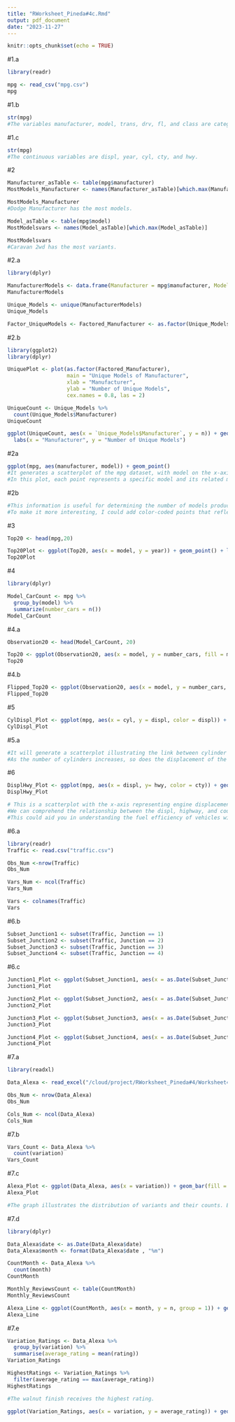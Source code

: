 ```yaml
---
title: "RWorksheet_Pineda#4c.Rmd"
output: pdf_document
date: "2023-11-27"
---
```


```r
knitr::opts_chunk$set(echo = TRUE)
```

#1.a
```r
library(readr)

mpg <- read_csv("mpg.csv")
mpg
```

#1.b
```r
str(mpg)
#The variables manufacturer, model, trans, drv, fl, and class are categorical.
```

#1.c
```r
str(mpg)
#The continuous variables are displ, year, cyl, cty, and hwy.
```

#2
```r
Manufacturer_asTable <- table(mpg$manufacturer)
MostModels_Manufacturer <- names(Manufacturer_asTable)[which.max(Manufacturer_asTable)]

MostModels_Manufacturer
#Dodge Manufacturer has the most models.

Model_asTable <- table(mpg$model)
MostModelsvars <- names(Model_asTable)[which.max(Model_asTable)]

MostModelsvars
#Caravan 2wd has the most variants.
```

#2.a
```r
library(dplyr)

ManufacturerModels <- data.frame(Manufacturer = mpg$manufacturer, Model = mpg$model)
ManufacturerModels

Unique_Models <- unique(ManufacturerModels)
Unique_Models

Factor_UniqueModels <- Factored_Manufacturer <- as.factor(Unique_Models$Manufacturer)
```

#2.b
```r
library(ggplot2)
library(dplyr)

UniquePlot <- plot(as.factor(Factored_Manufacturer),
                   main = "Unique Models of Manufacturer",
                   xlab = "Manufacturer",
                   ylab = "Number of Unique Models",
                   cex.names = 0.8, las = 2)

UniqueCount <- Unique_Models %>%
  count(Unique_Models$Manufacturer)
UniqueCount

ggplot(UniqueCount, aes(x = `Unique_Models$Manufacturer`, y = n)) + geom_bar(stat = "identity", fill = "plum") + 
  labs(x = "Manufacturer", y = "Number of Unique Models")
```

#2a
```r
ggplot(mpg, aes(manufacturer, model)) + geom_point() 
#It generates a scatterplot of the mpg dataset, with model on the x-axis and manufacturer on the y-axis.
#In this plot, each point represents a specific model and its related manufacturer.
```

#2b
```r
#This information is useful for determining the number of models produced by each manufacturer.
#To make it more interesting, I could add color-coded points that reflect the class variable and labels that indicate the cty variable for each point.
```

#3
```r
Top20 <- head(mpg,20)

Top20Plot <- ggplot(Top20, aes(x = model, y = year)) + geom_point() + labs(x = "Models", y = "Year")
Top20Plot
```

#4
```r
library(dplyr)

Model_CarCount <- mpg %>%
  group_by(model) %>%
  summarize(number_cars = n())
Model_CarCount
```

#4.a
```r
Observation20 <- head(Model_CarCount, 20)

Top20 <- ggplot(Observation20, aes(x = model, y = number_cars, fill = model)) + geom_bar(stat = "identity") + labs(title = "Number of Cars per Model", x = "Model", y = "Number of Cars")
Top20
```

#4.b
```r
Flipped_Top20 <- ggplot(Observation20, aes(x = model, y = number_cars, fill = model)) + geom_bar(stat = "identity") + labs(title = "Number of Cars per Model", x = "Model", y = "Number of Cars") + coord_flip()
Flipped_Top20
```

#5
```r
CylDispl_Plot <- ggplot(mpg, aes(x = cyl, y = displ, color = displ)) + geom_point() + labs(title = "Relationship between Number of Cylinders and Engine Displacement", x = "Number of Cylinders", y = "Engine Displacement")
CylDispl_Plot
```

#5.a
```r
#It will generate a scatterplot illustrating the link between cylinder count and engine displacement. Each point's color denotes the matching engine displacement.
#As the number of cylinders increases, so does the displacement of the engine. This shows that larger engines with more cylinders tend to have higher displacement.
```

#6
```r
DisplHwy_Plot <- ggplot(mpg, aes(x = displ, y= hwy, color = cty)) + geom_point() + labs(title = "Relationship between Engine Displacement and Highway MPG", x = "Engine Displacement", y = "Highway MPG")
DisplHwy_Plot

# This is a scatterplot with the x-axis representing engine displacement and the y-axis representing highway miles per gallon. The color of each point shows the city's fuel economy.
#We can comprehend the relationship between the displ, highway, and county by using this plot. We can visually assess how different degrees of city fuel economy relate to displ and hwy by mapping color to cty.
#This could aid you in understanding the fuel efficiency of vehicles with various engine sizes.
```

#6.a
```r
library(readr)
Traffic <- read.csv("traffic.csv")

Obs_Num <-nrow(Traffic)
Obs_Num

Vars_Num <- ncol(Traffic)
Vars_Num

Vars <- colnames(Traffic)
Vars
```

#6.b
```r
Subset_Junction1 <- subset(Traffic, Junction == 1)
Subset_Junction2 <- subset(Traffic, Junction == 2)
Subset_Junction3 <- subset(Traffic, Junction == 3)
Subset_Junction4 <- subset(Traffic, Junction == 4)
```

#6.c
```r
Junction1_Plot <- ggplot(Subset_Junction1, aes(x = as.Date(Subset_Junction1$DateTime), y = Vehicles)) + geom_line() + scale_x_date(date_labels = "%b-%Y") + theme(legend.position = "none") + labs(title = "Junction 1", x = "Time", y = "Number of Vehicles")
Junction1_Plot

Junction2_Plot <- ggplot(Subset_Junction2, aes(x = as.Date(Subset_Junction2$DateTime), y = Vehicles)) + geom_line() + scale_x_date(date_labels = "%b-%Y") + theme(legend.position = "none") + labs(title = "Junction 2", x = "Time", y = "Number of Vehicles")
Junction2_Plot

Junction3_Plot <- ggplot(Subset_Junction3, aes(x = as.Date(Subset_Junction3$DateTime), y = Vehicles)) + geom_line() + scale_x_date(date_labels = "%b-%Y") + theme(legend.position = "none") + labs(title = "Junction 3", x = "Time", y = "Number of Vehicles")
Junction3_Plot

Junction4_Plot <- ggplot(Subset_Junction4, aes(x = as.Date(Subset_Junction4$DateTime), y = Vehicles)) + geom_line() + scale_x_date(date_labels = "%b-%Y") + theme(legend.position = "none") + labs(title = "Junction 4", x = "Time", y = "Number of Vehicles")
Junction4_Plot
```

#7.a
```r
library(readxl)

Data_Alexa <- read_excel("/cloud/project/RWorksheet_Pineda#4/Worksheet4C/alexa_file.xlsx")

Obs_Num <- nrow(Data_Alexa)
Obs_Num

Cols_Num <- ncol(Data_Alexa)
Cols_Num
```

#7.b
```r
Vars_Count <- Data_Alexa %>%
  count(variation)
Vars_Count
```

#7.c
```r
Alexa_Plot <- ggplot(Data_Alexa, aes(x = variation)) + geom_bar(fill = "orchid") + labs(title = "Variations", x = "Variation", y = "Count")
Alexa_Plot

#The graph illustrates the distribution of variants and their counts. Each bar represents a different variation, and the height of the bar indicates the number of times that variation is present.
```

#7.d
```r
library(dplyr)

Data_Alexa$date <- as.Date(Data_Alexa$date)
Data_Alexa$month <- format(Data_Alexa$date , "%m")

CountMonth <- Data_Alexa %>%
  count(month)
CountMonth

Monthly_ReviewsCount <- table(CountMonth)
Monthly_ReviewsCount

Alexa_Line <- ggplot(CountMonth, aes(x = month, y = n, group = 1)) + geom_line(color = "maroon") + labs(title = "Number of Verified  Reviews over Time", x = "Date", y = "Number of Verified Reviews")
Alexa_Line
```

#7.e
```r
Variation_Ratings <- Data_Alexa %>%
  group_by(variation) %>%
  summarise(average_rating = mean(rating))
Variation_Ratings

HighestRatings <- Variation_Ratings %>%
  filter(average_rating == max(average_rating))
HighestRatings

#The walnut finish receives the highest rating.

ggplot(Variation_Ratings, aes(x = variation, y = average_rating)) + geom_bar(stat = "identity", fill = "skyblue") + labs(title = "Average Ratings by Variation", x = "Variation", y = "Average Rating")
```